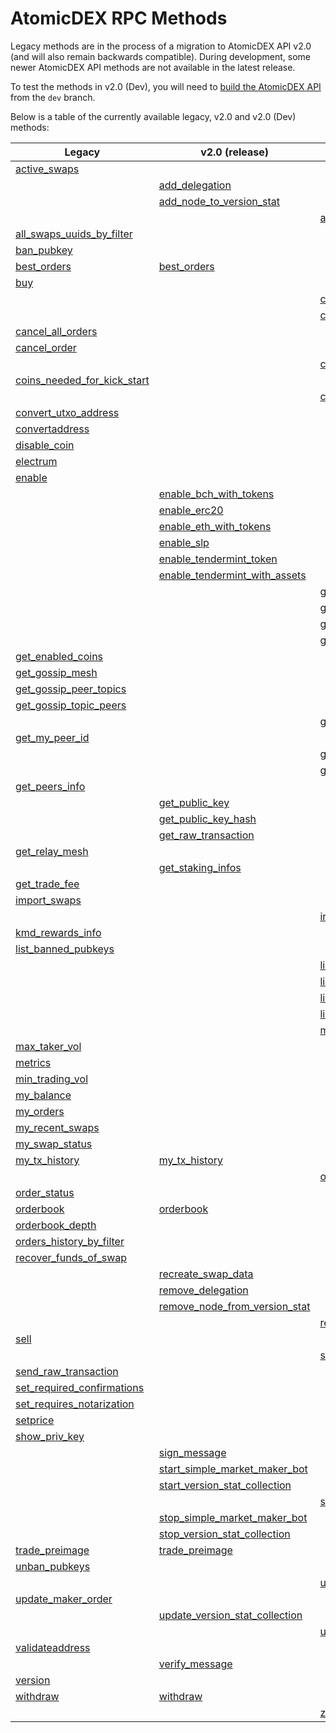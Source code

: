 
# AtomicDEX RPC Methods

Legacy methods are in the process of a migration to AtomicDEX API v2.0 (and will also remain backwards compatible).
During development, some newer AtomicDEX API methods are not available in the latest release.

To test the methods in v2.0 (Dev), you will need to [build the AtomicDEX API](../atomicdex/setup/) from the `dev` branch.

Below is a table of the currently available legacy, v2.0 and v2.0 (Dev) methods:

| Legacy                                                                                                       | v2.0 (release)                                                                                               | v2.0 (dev)                                                                                                   |
| ------------------------------------------------------------------------------------------------------------ | ------------------------------------------------------------------------------------------------------------ | ------------------------------------------------------------------------------------------------------------ |
|                      [active\_swaps](/atomicdex/api/legacy/active_swaps/#active-swaps)                       |                                                                                                              |                                                                                                              |
|                                                                                                              |                     [add\_delegation](/atomicdex/api/v20/add_delegation/#add-delegation)                     |                                                                                                              |
|                                                                                                              |    [add\_node\_to\_version\_stat](/atomicdex/api/v20/add_node_to_version_stat/#add-node-to-version-stat)     |                                                                                                              |
|                                                                                                              |                                                                                                              |                [add\_trusted\_node](/atomicdex/api/v20-dev/lightning/nodes/#add-trusted-node)                |
| [all\_swaps\_uuids\_by\_filter](/atomicdex/api/legacy/all_swaps_uuids_by_filter/#all-swaps-uuids-by-filter)  |                                                                                                              |                                                                                                              |
|                         [ban\_pubkey](/atomicdex/api/legacy/ban_pubkey/#ban-pubkey)                          |                                                                                                              |                                                                                                              |
|                        [best\_orders](/atomicdex/api/legacy/best_orders/#best-orders)                        |                         [best\_orders](/atomicdex/api/v20/best_orders/#best-orders)                          |                                                                                                              |
|                                    [buy](/atomicdex/api/legacy/buy/#buy)                                     |                                                                                                              |                                                                                                              |
|                                                                                                              |                                                                                                              |         [can\_get\_new\_address](/atomicdex/api/v20-dev/hd_address_management/#can-get-new-address)          |
|                                                                                                              |                                                                                                              |                            [cancel](/atomicdex/api/v20-dev/task_withdraw/#cancel)                            |
|              [cancel\_all\_orders](/atomicdex/api/legacy/cancel_all_orders/#cancel-all-orders)               |                                                                                                              |                                                                                                              |
|                      [cancel\_order](/atomicdex/api/legacy/cancel_order/#cancel-order)                       |                                                                                                              |                                                                                                              |
|                                                                                                              |                                                                                                              |                  [close\_channel](/atomicdex/api/v20-dev/lightning/channels/#close-channel)                  |
| [coins\_needed\_for\_kick\_start](/atomicdex/api/legacy/coins_needed_for_kick_start/#coins-needed-for-kick-start) |                                                                                                              |                                                                                                              |
|                                                                                                              |                                                                                                              |                 [connect\_to\_node](/atomicdex/api/v20-dev/lightning/nodes/#connect-to-node)                 |
|          [convert\_utxo\_address](/atomicdex/api/legacy/convert_utxo_address/#convert-utxo-address)          |                                                                                                              |                                                                                                              |
|                    [convertaddress](/atomicdex/api/legacy/convertaddress/#convertaddress)                    |                                                                                                              |                                                                                                              |
|                      [disable\_coin](/atomicdex/api/legacy/disable_coin/#disable-coin)                       |                                                                                                              |                                                                                                              |
|                         [electrum](/atomicdex/api/legacy/coin_activation/#electrum)                          |                                                                                                              |                                                                                                              |
|                           [enable](/atomicdex/api/legacy/coin_activation/#enable)                            |                                                                                                              |                                                                                                              |
|                                                                                                              |        [enable\_bch\_with\_tokens](/atomicdex/api/v20/enable_bch_with_tokens/#enable-bch-with-tokens)        |                                                                                                              |
|                                                                                                              |                        [enable\_erc20](/atomicdex/api/v20/enable_erc20/#enable-erc20)                        |                                                                                                              |
|                                                                                                              |        [enable\_eth\_with\_tokens](/atomicdex/api/v20/enable_eth_with_tokens/#enable-eth-with-tokens)        |                                                                                                              |
|                                                                                                              |                           [enable\_slp](/atomicdex/api/v20/enable_slp/#enable-slp)                           |                                                                                                              |
|                                                                                                              |       [enable\_tendermint\_token](/atomicdex/api/v20/enable_tendermint_token/#enable-tendermint-token)       |                                                                                                              |
|                                                                                                              | [enable\_tendermint\_with\_assets](/atomicdex/api/v20/enable_tendermint_with_assets/#enable-tendermint-with-assets) |                                                                                                              |
|                                                                                                              |                                                                                                              |               [generate\_invoice](/atomicdex/api/v20-dev/lightning/payments/#generate-invoice)               |
|                                                                                                              |                                                                                                              |           [get\_channel\_details](/atomicdex/api/v20-dev/lightning/channels/#get-channel-details)            |
|                                                                                                              |                                                                                                              |        [get\_claimable\_balances](/atomicdex/api/v20-dev/lightning/channels/#get-claimable-balances)         |
|                                                                                                              |                                                                                                              |                 [get\_current\_mtp](/atomicdex/api/v20-dev/get_current_mtp/#get-current-mtp)                 |
|              [get\_enabled\_coins](/atomicdex/api/legacy/get_enabled_coins/#get-enabled-coins)               |                                                                                                              |                                                                                                              |
|                 [get\_gossip\_mesh](/atomicdex/api/legacy/get_gossip_mesh/#get-gossip-mesh)                  |                                                                                                              |                                                                                                              |
|      [get\_gossip\_peer\_topics](/atomicdex/api/legacy/get_gossip_peer_topics/#get-gossip-peer-topics)       |                                                                                                              |                                                                                                              |
|      [get\_gossip\_topic\_peers](/atomicdex/api/legacy/get_gossip_topic_peers/#get-gossip-topic-peers)       |                                                                                                              |                                                                                                              |
|                                                                                                              |                                                                                                              |              [get\_locked\_amount](/atomicdex/api/v20-dev/get_locked_amount/#get-locked-amount)              |
|                  [get\_my\_peer\_id](/atomicdex/api/legacy/get_my_peer_id/#get-my-peer-id)                   |                                                                                                              |                                                                                                              |
|                                                                                                              |                                                                                                              |              [get\_new\_address](/atomicdex/api/v20-dev/hd_address_management/#get-new-address)              |
|                                                                                                              |                                                                                                              |           [get\_payment\_details](/atomicdex/api/v20-dev/lightning/payments/#get-payment-details)            |
|                   [get\_peers\_info](/atomicdex/api/legacy/get_peers_info/#get-peers-info)                   |                                                                                                              |                                                                                                              |
|                                                                                                              |                    [get\_public\_key](/atomicdex/api/v20/get_public_key/#get-public-key)                     |                                                                                                              |
|                                                                                                              |            [get\_public\_key\_hash](/atomicdex/api/v20/get_public_key_hash/#get-public-key-hash)             |                                                                                                              |
|                                                                                                              |             [get\_raw\_transaction](/atomicdex/api/v20/get_raw_transaction/#get-raw-transaction)             |                                                                                                              |
|                   [get\_relay\_mesh](/atomicdex/api/legacy/get_relay_mesh/#get-relay-mesh)                   |                                                                                                              |                                                                                                              |
|                                                                                                              |                [get\_staking\_infos](/atomicdex/api/v20/get_staking_infos/#get-staking-infos)                |                                                                                                              |
|                    [get\_trade\_fee](/atomicdex/api/legacy/get_trade_fee/#get-trade-fee)                     |                                                                                                              |                                                                                                              |
|                      [import\_swaps](/atomicdex/api/legacy/import_swaps/#import-swaps)                       |                                                                                                              |                                                                                                              |
|                                                                                                              |                                                                                                              |                              [init](/atomicdex/api/v20-dev/task_withdraw/#init)                              |
|                [kmd\_rewards\_info](/atomicdex/api/legacy/kmd_rewards_info/#kmd-rewards-info)                |                                                                                                              |                                                                                                              |
|           [list\_banned\_pubkeys](/atomicdex/api/legacy/list_banned_pubkeys/#list-banned-pubkeys)            |                                                                                                              |                                                                                                              |
|                                                                                                              |                                                                                                              | [list\_closed\_channels\_by\_filter](/atomicdex/api/v20-dev/lightning/channels/#list-closed-channels-by-filter) |
|                                                                                                              |                                                                                                              | [list\_open\_channels\_by\_filter](/atomicdex/api/v20-dev/lightning/channels/#list-open-channels-by-filter)  |
|                                                                                                              |                                                                                                              |       [list\_payments\_by\_filter](/atomicdex/api/v20-dev/lightning/payments/#list-payments-by-filter)       |
|                                                                                                              |                                                                                                              |              [list\_trusted\_nodes](/atomicdex/api/v20-dev/lightning/nodes/#list-trusted-nodes)              |
|                                                                                                              |                                                                                                              |                    [max\_maker\_vol](/atomicdex/api/v20-dev/max_maker_vol/#max-maker-vol)                    |
|                    [max\_taker\_vol](/atomicdex/api/legacy/max_taker_vol/#max-taker-vol)                     |                                                                                                              |                                                                                                              |
|                              [metrics](/atomicdex/api/legacy/metrics/#metrics)                               |                                                                                                              |                                                                                                              |
|                 [min\_trading\_vol](/atomicdex/api/legacy/min_trading_vol/#min-trading-vol)                  |                                                                                                              |                                                                                                              |
|                         [my\_balance](/atomicdex/api/legacy/my_balance/#my-balance)                          |                                                                                                              |                                                                                                              |
|                           [my\_orders](/atomicdex/api/legacy/my_orders/#my-orders)                           |                                                                                                              |                                                                                                              |
|                 [my\_recent\_swaps](/atomicdex/api/legacy/my_recent_swaps/#my-recent-swaps)                  |                                                                                                              |                                                                                                              |
|                   [my\_swap\_status](/atomicdex/api/legacy/my_swap_status/#my-swap-status)                   |                                                                                                              |                                                                                                              |
|                    [my\_tx\_history](/atomicdex/api/legacy/my_tx_history/#my-tx-history)                     |                      [my\_tx\_history](/atomicdex/api/v20/my_tx_history/#my-tx-history)                      |                                                                                                              |
|                                                                                                              |                                                                                                              |                   [open\_channel](/atomicdex/api/v20-dev/lightning/channels/#open-channel)                   |
|                      [order\_status](/atomicdex/api/legacy/order_status/#order-status)                       |                                                                                                              |                                                                                                              |
|                           [orderbook](/atomicdex/api/legacy/orderbook/#orderbook)                            |                             [orderbook](/atomicdex/api/v20/orderbook/#orderbook)                             |                                                                                                              |
|                  [orderbook\_depth](/atomicdex/api/legacy/orderbook_depth/#orderbook-depth)                  |                                                                                                              |                                                                                                              |
|   [orders\_history\_by\_filter](/atomicdex/api/legacy/orders_history_by_filter/#orders-history-by-filter)    |                                                                                                              |                                                                                                              |
|        [recover\_funds\_of\_swap](/atomicdex/api/legacy/recover_funds_of_swap/#recover-funds-of-swap)        |                                                                                                              |                                                                                                              |
|                                                                                                              |              [recreate\_swap\_data](/atomicdex/api/v20/recreate_swap_data/#recreate-swap-data)               |                                                                                                              |
|                                                                                                              |                [remove\_delegation](/atomicdex/api/v20/remove_delegation/#remove-delegation)                 |                                                                                                              |
|                                                                                                              | [remove\_node\_from\_version\_stat](/atomicdex/api/v20/remove_node_from_version_stat/#remove-node-from-version-stat) |                                                                                                              |
|                                                                                                              |                                                                                                              |             [remove\_trusted\_node](/atomicdex/api/v20-dev/lightning/nodes/#remove-trusted-node)             |
|                                   [sell](/atomicdex/api/legacy/sell/#sell)                                   |                                                                                                              |                                                                                                              |
|                                                                                                              |                                                                                                              |                   [send\_payment](/atomicdex/api/v20-dev/lightning/payments/#send-payment)                   |
|          [send\_raw\_transaction](/atomicdex/api/legacy/send_raw_transaction/#send-raw-transaction)          |                                                                                                              |                                                                                                              |
| [set\_required\_confirmations](/atomicdex/api/legacy/set_required_confirmations/#set-required-confirmations) |                                                                                                              |                                                                                                              |
|  [set\_requires\_notarization](/atomicdex/api/legacy/set_requires_notarization/#set-requires-notarization)   |                                                                                                              |                                                                                                              |
|                             [setprice](/atomicdex/api/legacy/setprice/#setprice)                             |                                                                                                              |                                                                                                              |
|                    [show\_priv\_key](/atomicdex/api/legacy/show_priv_key/#show-priv-key)                     |                                                                                                              |                                                                                                              |
|                                                                                                              |                      [sign\_message](/atomicdex/api/v20/message_signing/#sign-message)                       |                                                                                                              |
|                                                                                                              | [start\_simple\_market\_maker\_bot](/atomicdex/api/v20/start_simple_market_maker_bot/#start-simple-market-maker-bot) |                                                                                                              |
|                                                                                                              | [start\_version\_stat\_collection](/atomicdex/api/v20/start_version_stat_collection/#start-version-stat-collection) |                                                                                                              |
|                                                                                                              |                                                                                                              |                            [status](/atomicdex/api/v20-dev/task_withdraw/#status)                            |
|                                                                                                              | [stop\_simple\_market\_maker\_bot](/atomicdex/api/v20/stop_simple_market_maker_bot/#stop-simple-market-maker-bot) |                                                                                                              |
|                                                                                                              | [stop\_version\_stat\_collection](/atomicdex/api/v20/stop_version_stat_collection/#stop-version-stat-collection) |                                                                                                              |
|                   [trade\_preimage](/atomicdex/api/legacy/trade_preimage/#trade-preimage)                    |                     [trade\_preimage](/atomicdex/api/v20/trade_preimage/#trade-preimage)                     |                                                                                                              |
|                     [unban\_pubkeys](/atomicdex/api/legacy/unban_pubkeys/#unban-pubkeys)                     |                                                                                                              |                                                                                                              |
|                                                                                                              |                                                                                                              |                 [update\_channel](/atomicdex/api/v20-dev/lightning/channels/#update-channel)                 |
|             [update\_maker\_order](/atomicdex/api/legacy/update_maker_order/#update-maker-order)             |                                                                                                              |                                                                                                              |
|                                                                                                              | [update\_version\_stat\_collection](/atomicdex/api/v20/update_version_stat_collection/#update-version-stat-collection) |                                                                                                              |
|                                                                                                              |                                                                                                              |                     [user\_action](/atomicdex/api/v20-dev/task_enable_utxo/#user-action)                     |
|                  [validateaddress](/atomicdex/api/legacy/validateaddress/#validateaddress)                   |                                                                                                              |                                                                                                              |
|                                                                                                              |                    [verify\_message](/atomicdex/api/v20/message_signing/#verify-message)                     |                                                                                                              |
|                              [version](/atomicdex/api/legacy/version/#version)                               |                                                                                                              |                                                                                                              |
|                             [withdraw](/atomicdex/api/legacy/withdraw/#withdraw)                             |                              [withdraw](/atomicdex/api/v20/withdraw/#withdraw)                               |                                                                                                              |
|                                                                                                              |                                                                                                              |                [z\_coin\_tx\_history](/atomicdex/api/v20-dev/zhtlc_coins/#z-coin-tx-history)                 |
